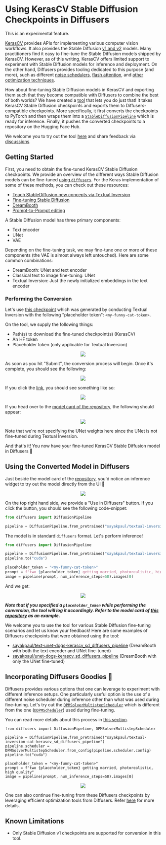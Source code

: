 <!--Copyright 2023 The HuggingFace Team. All rights reserved.

Licensed under the Apache License, Version 2.0 (the "License"); you may not use this file except in compliance with
the License. You may obtain a copy of the License at

http://www.apache.org/licenses/LICENSE-2.0

Unless required by applicable law or agreed to in writing, software distributed under the License is distributed on
an "AS IS" BASIS, WITHOUT WARRANTIES OR CONDITIONS OF ANY KIND, either express or implied. See the License for the
specific language governing permissions and limitations under the License.
-->

# Using KerasCV Stable Diffusion Checkpoints in Diffusers

<Tip warning={true}>

This is an experimental feature.

</Tip>

[KerasCV](https://github.com/keras-team/keras-cv/) provides APIs for implementing various computer vision workflows. It
also provides the Stable Diffusion [v1 and v2](https://github.com/keras-team/keras-cv/blob/master/keras_cv/models/stable_diffusion)
models. Many practitioners find it easy to fine-tune the Stable Diffusion models shipped by KerasCV. However, as of this writing, KerasCV offers limited support to experiment with Stable Diffusion models for inference and deployment. On the other hand,
Diffusers provides tooling dedicated to this purpose (and more), such as different [noise schedulers](https://huggingface.co/docs/diffusers/using-diffusers/schedulers), [flash attention](https://huggingface.co/docs/diffusers/optimization/xformers), and [other 
optimization techniques](https://huggingface.co/docs/diffusers/optimization/fp16).

How about fine-tuning Stable Diffusion models in KerasCV and exporting them such that they become compatible with Diffusers to combine the
best of both worlds? We have created a [tool](https://huggingface.co/spaces/sayakpaul/convert-kerascv-sd-diffusers) that
lets you do just that! It takes KerasCV Stable Diffusion checkpoints and exports them to Diffusers-compatible checkpoints.
More specifically, it first converts the checkpoints to PyTorch and then wraps them into a
[`StableDiffusionPipeline`](https://huggingface.co/docs/diffusers/api/pipelines/stable_diffusion/overview) which is ready
for inference. Finally, it pushes the converted checkpoints to a repository on the Hugging Face Hub. 

We welcome you to try out the tool [here](https://huggingface.co/spaces/sayakpaul/convert-kerascv-sd-diffusers)
and share feedback via [discussions](https://huggingface.co/spaces/sayakpaul/convert-kerascv-sd-diffusers/discussions/new). 

## Getting Started 

First, you need to obtain the fine-tuned KerasCV Stable Diffusion checkpoints. We provide an
overview of the different ways Stable Diffusion models can be fine-tuned [using `diffusers`](https://huggingface.co/docs/diffusers/training/overview). For the Keras implementation of some of these methods, you can check out these resources:

* [Teach StableDiffusion new concepts via Textual Inversion](https://keras.io/examples/generative/fine_tune_via_textual_inversion/)
* [Fine-tuning Stable Diffusion](https://keras.io/examples/generative/finetune_stable_diffusion/)
* [DreamBooth](https://keras.io/examples/generative/dreambooth/)
* [Prompt-to-Prompt editing](https://github.com/miguelCalado/prompt-to-prompt-tensorflow)

A Stable Diffusion model has three primary components:

* Text encoder 
* UNet 
* VAE 

Depending on the fine-tuning task, we may fine-tune one or more of these components (the VAE is almost always left untouched). Here are some common combinations:

* DreamBooth: UNet and text encoder 
* Classical text to image fine-tuning: UNet 
* Textual Inversion: Just the newly initialized embeddings in the text encoder

### Performing the Conversion

Let's use [this checkpoint](https://huggingface.co/sayakpaul/textual-inversion-kerasio/resolve/main/textual_inversion_kerasio.h5) which was generated
by conducting Textual Inversion with the following "placeholder token": `<my-funny-cat-token>`. 

On the tool, we supply the following things: 

* Path(s) to download the fine-tuned checkpoint(s) (KerasCV)
* An HF token 
* Placeholder token (only applicable for Textual Inversion)

<div align="center">
<img src="https://i.imgur.com/JMATVKJ.png"/>
</div> 

As soon as you hit "Submit", the conversion process will begin. Once it's complete, you should see the following:

<div align="center">
<img src="https://i.imgur.com/gJyVD9g.png"/>
</div> 

If you click the [link](https://huggingface.co/sayakpaul/textual-inversion-cat-kerascv_sd_diffusers_pipeline/tree/main), you
should see something like so: 

<div align="center">
<img src="https://i.imgur.com/vl6w7Zm.png"/>
</div> 

If you head over to the [model card of the repository](https://huggingface.co/sayakpaul/textual-inversion-cat-kerascv_sd_diffusers_pipeline), the
following should appear: 

<div align="center">
<img src="https://i.imgur.com/PxCNRFh.png"/>
</div> 

<Tip>

Note that we're not specifying the UNet weights here since the UNet is not fine-tuned during Textual Inversion.

</Tip>

And that's it! You now have your fine-tuned KerasCV Stable Diffusion model in Diffusers 🧨

## Using the Converted Model in Diffusers 

Just beside the model card of the [repository](https://huggingface.co/sayakpaul/textual-inversion-cat-kerascv_sd_diffusers_pipeline), 
you'd notice an inference widget to try out the model directly from the UI 🤗

<div align="center">
<img src="https://i.imgur.com/jv8Ikes.png"/>
</div> 

On the top right hand side, we provide a "Use in Diffusers" button. If you click the button, you should see the following code-snippet: 

```py 
from diffusers import DiffusionPipeline

pipeline = DiffusionPipeline.from_pretrained("sayakpaul/textual-inversion-cat-kerascv_sd_diffusers_pipeline")
```

The model is in standard `diffusers` format. Let's perform inference!

```py
from diffusers import DiffusionPipeline

pipeline = DiffusionPipeline.from_pretrained("sayakpaul/textual-inversion-cat-kerascv_sd_diffusers_pipeline")
pipeline.to("cuda")

placeholder_token = "<my-funny-cat-token>"
prompt = f"two {placeholder_token} getting married, photorealistic, high quality"
image = pipeline(prompt, num_inference_steps=50).images[0]
```

And we get: 

<div align="center">
<img src="https://i.imgur.com/0uTomgz.png"/>
</div> 

_**Note that if you specified a `placeholder_token` while performing the conversion, the tool will log it accordingly. Refer
to the model card of [this repository](https://huggingface.co/sayakpaul/textual-inversion-cat-kerascv_sd_diffusers_pipeline)
as an example.**_

We welcome you to use the tool for various Stable Diffusion fine-tuning scenarios and let us know your feedback! Here are some examples 
of Diffusers checkpoints that were obtained using the tool: 

* [sayakpaul/text-unet-dogs-kerascv_sd_diffusers_pipeline](https://huggingface.co/sayakpaul/text-unet-dogs-kerascv_sd_diffusers_pipeline) (DreamBooth with both the text encoder and UNet fine-tuned)
* [sayakpaul/unet-dogs-kerascv_sd_diffusers_pipeline](https://huggingface.co/sayakpaul/unet-dogs-kerascv_sd_diffusers_pipeline) (DreamBooth with only the UNet fine-tuned)

## Incorporating Diffusers Goodies 🎁

Diffusers provides various options that one can leverage to experiment with different inference setups. One particularly
useful option is the use of a different noise scheduler during inference other than what was used during fine-tuning. 
Let's try out the [`DPMSolverMultistepScheduler`](https://huggingface.co/docs/diffusers/main/en/api/schedulers/multistep_dpm_solver)
which is different from the one ([`DDPMScheduler`](https://huggingface.co/docs/diffusers/main/en/api/schedulers/ddpm)) used during
fine-tuning.

You can read more details about this process in [this section](https://huggingface.co/docs/diffusers/using-diffusers/schedulers).

```
from diffusers import DiffusionPipeline, DPMSolverMultistepScheduler

pipeline = DiffusionPipeline.from_pretrained("sayakpaul/textual-inversion-cat-kerascv_sd_diffusers_pipeline")
pipeline.scheduler = DPMSolverMultistepScheduler.from_config(pipeline.scheduler.config)
pipeline.to("cuda")

placeholder_token = "<my-funny-cat-token>"
prompt = f"two {placeholder_token} getting married, photorealistic, high quality"
image = pipeline(prompt, num_inference_steps=50).images[0]
```

<div align="center">
<img src="https://i.imgur.com/fYHgzSc.png"/>
</div> 

One can also continue fine-tuning from these Diffusers checkpoints by leveraging efficient optimization tools from Diffusers. Refer [here](https://huggingface.co/docs/diffusers/main/en/optimization/fp16) for 
more details.  

## Known Limitations 

* Only Stable Diffusion v1 checkpoints are supported for conversion in this tool. 